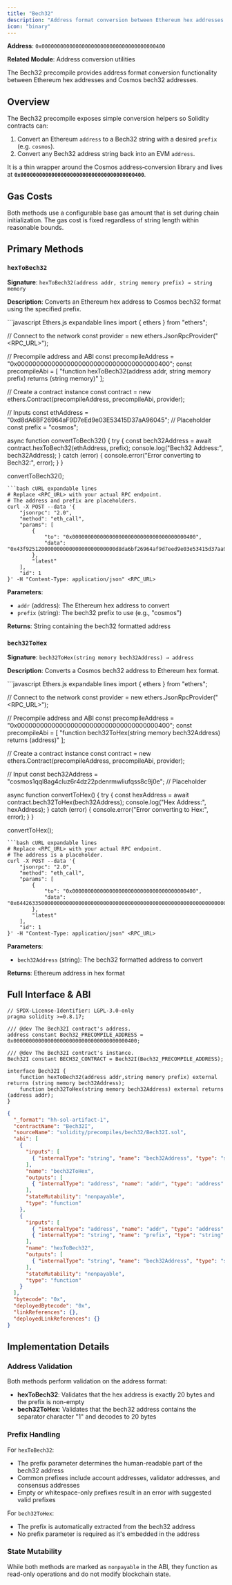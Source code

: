```yaml
---
title: "Bech32"
description: "Address format conversion between Ethereum hex addresses and Cosmos bech32 addresses"
icon: "binary"
---
```


**Address**: `0x0000000000000000000000000000000000000400`

**Related Module**: Address conversion utilities

The Bech32 precompile provides address format conversion functionality between Ethereum hex addresses and Cosmos bech32 addresses.

## Overview

The Bech32 precompile exposes simple conversion helpers so Solidity contracts can:
1. Convert an Ethereum `address` to a Bech32 string with a desired `prefix` (e.g. `cosmos`).
2. Convert any Bech32 address string back into an EVM `address`.

It is a thin wrapper around the Cosmos address‐conversion library and lives at **`0x0000000000000000000000000000000000000400`**.

## Gas Costs

Both methods use a configurable base gas amount that is set during chain initialization. The gas cost is fixed regardless of string length within reasonable bounds.

## Primary Methods

### `hexToBech32`

**Signature**: `hexToBech32(address addr, string memory prefix) → string memory`

**Description**: Converts an Ethereum hex address to Cosmos bech32 format using the specified prefix.

<CodeGroup>
```javascript Ethers.js expandable lines
import { ethers } from "ethers";

// Connect to the network
const provider = new ethers.JsonRpcProvider("<RPC_URL>");

// Precompile address and ABI
const precompileAddress = "0x0000000000000000000000000000000000000400";
const precompileAbi = [
  "function hexToBech32(address addr, string memory prefix) returns (string memory)"
];

// Create a contract instance
const contract = new ethers.Contract(precompileAddress, precompileAbi, provider);

// Inputs
const ethAddress = "0xd8dA6BF26964aF9D7eEd9e03E53415D37aA96045"; // Placeholder
const prefix = "cosmos";

async function convertToBech32() {
  try {
    const bech32Address = await contract.hexToBech32(ethAddress, prefix);
    console.log("Bech32 Address:", bech32Address);
  } catch (error) {
    console.error("Error converting to Bech32:", error);
  }
}

convertToBech32();
```
```bash cURL expandable lines
# Replace <RPC_URL> with your actual RPC endpoint.
# The address and prefix are placeholders.
curl -X POST --data '{
    "jsonrpc": "2.0",
    "method": "eth_call",
    "params": [
        {
            "to": "0x0000000000000000000000000000000000000400",
            "data": "0x43f92512000000000000000000000000d8da6bf26964af9d7eed9e03e53415d37aa9604500000000000000000000000000000000000000000000000000000000000000400000000000000000000000000000000000000000000000000000000000000006636f736d6f730000000000000000000000000000000000000000000000000000"
        },
        "latest"
    ],
    "id": 1
}' -H "Content-Type: application/json" <RPC_URL>
```
</CodeGroup>

**Parameters**:
- `addr` (address): The Ethereum hex address to convert
- `prefix` (string): The bech32 prefix to use (e.g., "cosmos")

**Returns**: String containing the bech32 formatted address

### `bech32ToHex`

**Signature**: `bech32ToHex(string memory bech32Address) → address`

**Description**: Converts a Cosmos bech32 address to Ethereum hex format.

<CodeGroup>
```javascript Ethers.js expandable lines
import { ethers } from "ethers";

// Connect to the network
const provider = new ethers.JsonRpcProvider("<RPC_URL>");

// Precompile address and ABI
const precompileAddress = "0x0000000000000000000000000000000000000400";
const precompileAbi = [
  "function bech32ToHex(string memory bech32Address) returns (address)"
];

// Create a contract instance
const contract = new ethers.Contract(precompileAddress, precompileAbi, provider);

// Input
const bech32Address = "cosmos1qql8ag4cluz6r4dz22pdenrmwliufqss8c9j0e"; // Placeholder

async function convertToHex() {
  try {
    const hexAddress = await contract.bech32ToHex(bech32Address);
    console.log("Hex Address:", hexAddress);
  } catch (error) {
    console.error("Error converting to Hex:", error);
  }
}

convertToHex();
```
```bash cURL expandable lines
# Replace <RPC_URL> with your actual RPC endpoint.
# The address is a placeholder.
curl -X POST --data '{
    "jsonrpc": "2.0",
    "method": "eth_call",
    "params": [
        {
            "to": "0x0000000000000000000000000000000000000400",
            "data": "0x644263350000000000000000000000000000000000000000000000000000000000000020000000000000000000000000000000000000000000000000000000000000002a636f736d6f733171716c38616734636c757a367234647a32327064656e726d776c6975667173733863396a306500000000000000000000000000000000000000"
        },
        "latest"
    ],
    "id": 1
}' -H "Content-Type: application/json" <RPC_URL>
```
</CodeGroup>

**Parameters**:
- `bech32Address` (string): The bech32 formatted address to convert

**Returns**: Ethereum address in hex format

## Full Interface & ABI

```solidity title="Bech32 Solidity Interface" lines
// SPDX-License-Identifier: LGPL-3.0-only
pragma solidity >=0.8.17;

/// @dev The Bech32I contract's address.
address constant Bech32_PRECOMPILE_ADDRESS = 0x0000000000000000000000000000000000000400;

/// @dev The Bech32I contract's instance.
Bech32I constant BECH32_CONTRACT = Bech32I(Bech32_PRECOMPILE_ADDRESS);

interface Bech32I {
    function hexToBech32(address addr,string memory prefix) external returns (string memory bech32Address);
    function bech32ToHex(string memory bech32Address) external returns (address addr);
}
```

```json title="Bech32 ABI" lines expandable
{
  "_format": "hh-sol-artifact-1",
  "contractName": "Bech32I",
  "sourceName": "solidity/precompiles/bech32/Bech32I.sol",
  "abi": [
    {
      "inputs": [
        { "internalType": "string", "name": "bech32Address", "type": "string" }
      ],
      "name": "bech32ToHex",
      "outputs": [
        { "internalType": "address", "name": "addr", "type": "address" }
      ],
      "stateMutability": "nonpayable",
      "type": "function"
    },
    {
      "inputs": [
        { "internalType": "address", "name": "addr", "type": "address" },
        { "internalType": "string", "name": "prefix", "type": "string" }
      ],
      "name": "hexToBech32",
      "outputs": [
        { "internalType": "string", "name": "bech32Address", "type": "string" }
      ],
      "stateMutability": "nonpayable",
      "type": "function"
    }
  ],
  "bytecode": "0x",
  "deployedBytecode": "0x",
  "linkReferences": {},
  "deployedLinkReferences": {}
}
```

## Implementation Details

### Address Validation

Both methods perform validation on the address format:
- **hexToBech32**: Validates that the hex address is exactly 20 bytes and the prefix is non-empty
- **bech32ToHex**: Validates that the bech32 address contains the separator character "1" and decodes to 20 bytes

### Prefix Handling

For `hexToBech32`:
- The prefix parameter determines the human-readable part of the bech32 address
- Common prefixes include account addresses, validator addresses, and consensus addresses
- Empty or whitespace-only prefixes result in an error with suggested valid prefixes

For `bech32ToHex`:
- The prefix is automatically extracted from the bech32 address
- No prefix parameter is required as it's embedded in the address

### State Mutability

While both methods are marked as `nonpayable` in the ABI, they function as read-only operations and do not modify blockchain state.
